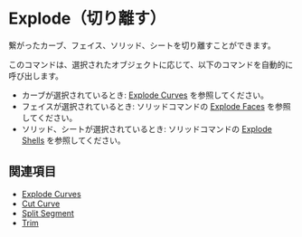 
# Explode（切り離す）

<Reference shortcut="Alt + J" command="Explode" button="" />

繋がったカーブ、フェイス、ソリッド、シートを切り離すことができます。

このコマンドは、選択されたオブジェクトに応じて、以下のコマンドを自動的に呼び出します。
- カーブが選択されているとき: [Explode Curves](./explode-curve) を参照してください。
- フェイスが選択されているとき: ソリッドコマンドの [Explode Faces](../solid/explode-faces) を参照してください。
- ソリッド、シートが選択されているとき: ソリッドコマンドの [Explode Shells](../solid/explode-sheets) を参照してください。


## 関連項目
- [Explode Curves](./explode-curve)
- [Cut Curve](./cut-curve)
- [Split Segment](./split-segment)
- [Trim](./trim)















